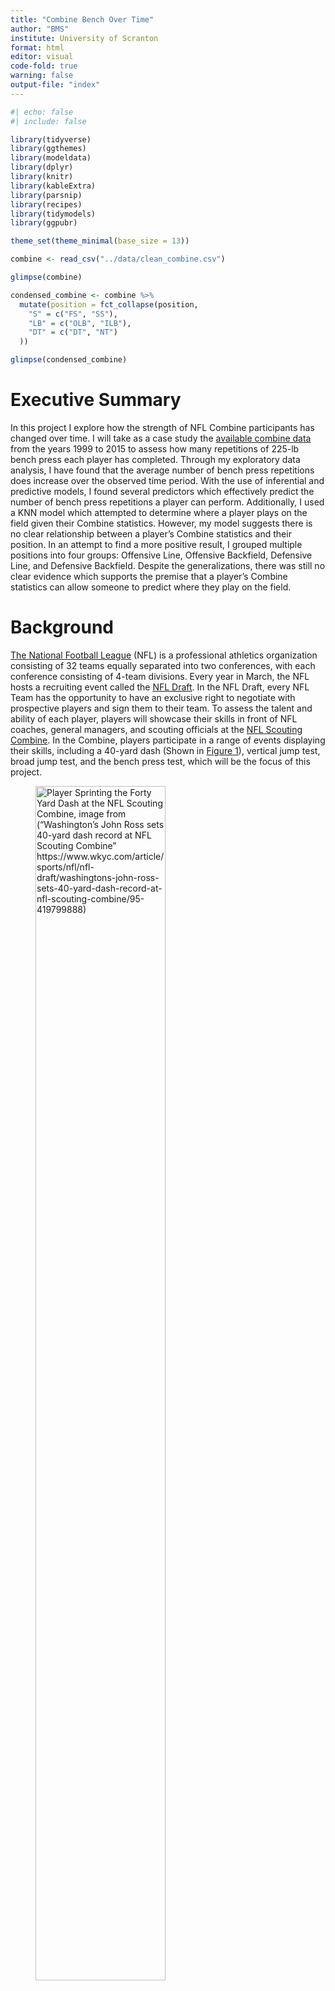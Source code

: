 ```yaml
---
title: "Combine Bench Over Time"
author: "BMS"
institute: University of Scranton
format: html
editor: visual
code-fold: true
warning: false
output-file: "index"
---
```


```r
#| echo: false
#| include: false

library(tidyverse)
library(ggthemes)
library(modeldata)
library(dplyr)
library(knitr)
library(kableExtra)
library(parsnip)
library(recipes)
library(tidymodels)
library(ggpubr)

theme_set(theme_minimal(base_size = 13))

combine <- read_csv("../data/clean_combine.csv")

glimpse(combine)

condensed_combine <- combine %>%
  mutate(position = fct_collapse(position,
    "S" = c("FS", "SS"),
    "LB" = c("OLB", "ILB"),
    "DT" = c("DT", "NT")
  ))

glimpse(condensed_combine)
```

# Executive Summary

In this project I explore how the strength of NFL Combine participants has changed over time. I will take as a case study the [available combine data](https://nflsavant.com/about.php) from the years 1999 to 2015 to assess how many repetitions of 225-lb bench press each player has completed. Through my exploratory data analysis, I have found that the average number of bench press repetitions does increase over the observed time period. With the use of inferential and predictive models, I found several predictors which effectively predict the number of bench press repetitions a player can perform. Additionally, I used a KNN model which attempted to determine where a player plays on the field given their Combine statistics. However, my model suggests there is no clear relationship between a player's Combine statistics and their position. In an attempt to find a more positive result, I grouped multiple positions into four groups: Offensive Line, Offensive Backfield, Defensive Line, and Defensive Backfield. Despite the generalizations, there was still no clear evidence which supports the premise that a player's Combine statistics can allow someone to predict where they play on the field.

# Background

[The National Football League](https://en.wikipedia.org/wiki/National_Football_League) (NFL) is a professional athletics organization consisting of 32 teams equally separated into two conferences, with each conference consisting of 4-team divisions. Every year in March, the NFL hosts a recruiting event called the [NFL Draft](https://en.wikipedia.org/wiki/National_Football_League_Draft). In the NFL Draft, every NFL Team has the opportunity to have an exclusive right to negotiate with prospective players and sign them to their team. To assess the talent and ability of each player, players will showcase their skills in front of NFL coaches, general managers, and scouting officials at the [NFL Scouting Combine](https://en.wikipedia.org/wiki/NFL_Scouting_Combine). In the Combine, players participate in a range of events displaying their skills, including a 40-yard dash (Shown in [Figure 1](#fig-forty_yard_dash)), vertical jump test, broad jump test, and the bench press test, which will be the focus of this project.

![Player Sprinting the Forty Yard Dash at the NFL Scouting Combine, image from ("Washington's John Ross sets 40-yard dash record at NFL Scouting Combine" <https://www.wkyc.com/article/sports/nfl/nfl-draft/washingtons-john-ross-sets-40-yard-dash-record-at-nfl-scouting-combine/95-419799888>)](NFL_Combine_40_yard_dash_recent.jpg){#fig-forty_yard_dash width="70%"}

## Initial Research Question

Before my exploratory data analysis, my first research question was to investigate how a player's performance in their NFL Combine appearance impacts the number of NFL teams they will play on throughout their careers. NFL players can make appearances on several teams throughout their careers, as the result of contract expiration, a transaction (trade) between two teams, or a release of a player to Free-Agency, colloquially known as dropping a player. However, the data set I chose to explore did not record every team each individual player was ever a part of. Instead, it only contained the first team the player was a member of. As a result, I amended my research question to investigate an attribute the data set had plentiful data on, which is the number of bench press repetitions each Combine participant could perform during their showcase. **Hence, I would like to know which biometrics of Combine participants are the best predictors of the number of bench press repetitions one can perform?**

## Approach to Research

In order to address my initial research question, I will study the relationships between the number of bench press repetitions and various relevant biometrics collected during the Combine. In the NFL Scouting Combine, each player is assessed for the number of repetitions of a 225-lb bench press one can perform lying down on a bench similar to those found in commercial gyms, and depicted in [Figure 2](#fig-combine_bench_press). The main part of this project will be assessing how the number of bench press repetitions has increased from 1999 to 2015, since those are the years the data set includes data for.

![Official Bench Press bench used in the NFL Scouting Combine, image from ("NFL Combine: Which player did the most bench-press reps on Friday?" <https://www.al.com/sports/2019/03/nfl-combine-which-player-did-the-most-bench-press-reps-on-friday.html>)](NFL_Combine_Bench_Front.avif){#fig-combine_bench_press width="70%"}

# Data Collection and Documentation

To address my research question, I will use the data set [1999 to 2015 Combine Data](https://nflsavant.com/about.php), which was compiled by Daren Willman using "publicly-available NFL play-by-play data on the internet" (Willman). I obtained this data set as a CSV file from [NFLSavant.com](https://nflsavant.com), a free website designed to provide NFL data through an accessible user interface. Daren Willman curates and updates this data set to allow anyone to see and use this data. The data set I am using samples exclusively those who participated in the NFL Combine from 1999 to 2015, totaling nearly 4,946 players.

## Combine Data

The data from the link provided by Willman's website is in `.csv` format. For this project, I am storing the data as a `.csv` locally in this project's repository. The data in its original form is tabular, and initially included 4,947 rows and 26 columns. Each column contains attributes of each athlete, including biometrics like their `height`, `weight`, `wingspan`, and athletic metrics including `bench` (number of repitions of 225 lb bench press), `vertical` (jumping height), and `fortyyd` (40 yd sprint time). Each row is a unique player which participated in the NFL combine. This data set, shown in [Table 1](#tbl-condensed-combine) is self-contained, as there are no external resources or dependencies required to analyze this data set.

```r
#| message: false
#| label: tbl-condensed-combine
#| tbl-cap: "Select columns of the first five rows of the cleaned and condensed `combine` data set."

condensed_combine %>%
  select(name, position, heightinchestotal, weight, arms) %>%
  head(5) %>%
  kable()
```

### Cleaning Combine Data

The only errors present in this data set were two rows which appeared to have their values offset by two columns, making them unusable for exploratory data analysis. The only cleaning of the `combine` data set was to remove the two previously mentioned problematic rows. I simply ran a command to `filter()` out the two rows where the player's `height` was equal to `NA`, and stored the result into a new data frame, `clean_combine`, shown in [Table 2](#tbl-clean-combine).

```r
#| label: tbl-clean-combine
#| tbl-cap: "Select columns of the first five rows of cleaned `combine` data set."

clean_combine <- combine %>%
  filter(!is.na(heightfeet))

clean_combine %>%
  select(name, position, heightinchestotal, weight, arms) %>%
  head(5) %>%
  kable()

write_csv(clean_combine, "../data/clean_combine.csv")
```

# Exploratory Data Analysis

## Potential Response Variables

I can answer this question by categorizing the rows according to the year, then plotting a histogram of the `bench` variable which contains values from rows with a specified year. In other words, I can make seventeen plots, shown in [Figure 3](#fig-bench-reps-hist) which counts the possible number of bench press reps and how often they occur.

```r
#| label: fig-bench-reps-hist
#| fig-cap: "Histogram for every year included in the data set of the total occurrences of every value of bench press repetitions."

plot_bench <- function(yr) {
  condensed_combine %>%
    filter(bench > 0 & year == yr) %>%
    ggplot(aes(x = bench)) +
    geom_bar() +
    theme(axis.text.y=element_blank()) +
    labs(x = "Bench Reps", y = "Count")
}

bench_reps_per_year <- map(1999:2015, plot_bench)

ggarrange(plotlist = bench_reps_per_year, ncol = 4, nrow = 5)

```

All of these graphs suggest that the average is some value less than or equal to 20 reps. To verify this claim, I will plot the average number of bench press reps of all players for every year in [Figure 4](#fig-bench-over-time).

```r
#| label: fig-bench-over-time
#| fig-cap: "Exploratory plot showing the average number of bench press repetitions from 1999 to 2015."

condensed_combine %>%
  group_by(year) %>%
  summarise(mean_bench = mean(bench, na.rm = TRUE)) %>%
  ggplot(aes(x = year, y = mean_bench)) +
  geom_point() +
  scale_x_continuous(breaks = 1999:2015) +
  geom_smooth(method=lm, se=FALSE) +
  theme(axis.text.x = element_text(angle=45)) + 
  labs(x = "Year", y = "Average Bench Press Reps", title = "Average Bench Press Reps by Year")
```

This graph supports my conclusion that the number of bench press reps was some value under 20. Furthermore, this graph shows that the average number of bench press reps is trending upward from 1999 to 2015.

## Potential Predictor Variables

As previously stated, I will only consider statistics about a player which would have an impact on their bench press repetitions. Biometrics I consider to be relevant are ones which impact the parts of the body directly involved in the bench press movement. With this criteria, I will select three variables to study, which include a player's weight, arm length, and height. Other statistics included in the data set, like the 40-yard dash time and broad jump distance, I would not consider to be relevant because those tests do not use parts of the body which are used in the motion of performing a bench press.

### Player Weight

A player's weight will have an impact on the number of bench press repetitions a player can perform because the more muscle mass players have, the more likely it is for them to perform a higher number of bench press repetitions compared to those who have less muscle mass. [Figure 5](#fig-weight-hist) will give us an idea of what types of players are included in this data set.

```r
#| label: fig-weight-hist
#| fig-cap: "Histogram of combine participant weight values."

condensed_combine %>%
  ggplot(aes(x = weight)) +
  geom_histogram(bins=60) +
  labs(x = "Weight (lbs)", y = "Number of Players")
```

Since this project is looking at the relationship between weight and number of bench press repetitions over several years, it is useful to understand how the average weight of NFL players has changed from 1999 to 2015. We can observe this relationship in [Figure 6](#fig-weight-over-time)

```r
#| label: fig-weight-over-time
#| fig-cap: "Exploratory plot showing the average weight of every player from 1999 to 2015."

condensed_combine %>%
  group_by(year) %>%
  summarise(mean_weight = mean(weight, na.rm = TRUE)) %>%
  ggplot(aes(x = year, y = mean_weight)) +
  geom_point() +
  scale_x_continuous(breaks = 1999:2015) +
  geom_smooth(method=lm, se=FALSE) +
  theme(axis.text.x = element_text(angle=45)) + 
  labs(x = "Year", y = "Average Weight (lbs)", title = "Average Weight by Year")
```

The negative relationship between average weight and time is interesting for several reasons. First, it is important to consider that the roster size for each NFL team was recently increased to 53 (46 active and 7 inactive) players in 2011. This recent increase in roster could possibly lead to an influx of "lighter" specialist players into the league ([https://operations.nfl.com/inside-football-ops/players-legends/evolution-of-the-nfl-player/#:\~:text=Over%20time%2C%20teams'%20roster%20sizes,inactive%20players%20before%20each%20game](https://operations.nfl.com/inside-football-ops/players-legends/evolution-of-the-nfl-player/#:~:text=Over%20time%2C%20teams'%20roster%20sizes,inactive%20players%20before%20each%20game.)).

### Player Height

Similar to a player's weight, their height, summarized in [Figure 7](#fig-height-hist) could have an impact on the number of bench press repetitions they may be able to perform. This biometric is interesting because players with different heights will have different centers of mass. Additionally, shorter players tend to have shorter arms, which could impact a player's number of bench press repetitions.

```r
#| label: fig-height-hist
#| fig-cap: "Histogram of combine participant heights."

condensed_combine %>%
  ggplot(aes(x = heightinchestotal)) +
  geom_histogram(bins=40)+
  labs(x = "Height (in)", y = "Number of Players")
```

Similarly to the scenario with the weight, a possible explanation for the decrease in the average height shown in [Figure 8](#fig-height-over-time) could be the increased amount of players teams can roster. The average could be decreasing due to the fact that NFL teams can have more players on their rosters, but there has been no increase to the number of players on the field during a game, suggesting that teams are likely to fill those roster spots with players who are shorter on average.

```r
#| label: fig-height-over-time
#| fig-cap: "Exploratory plot showing the average height of every player from 1999 to 2015."

condensed_combine %>%
  group_by(year) %>%
  summarise(mean_heightinchestotal = mean(heightinchestotal, na.rm = TRUE)) %>%
  ggplot(aes(x = year, y = mean_heightinchestotal)) +
  geom_point() +
  scale_x_continuous(breaks = 1999:2015) +
  geom_smooth(method=lm, se=FALSE) +
  theme(axis.text.x = element_text(angle=45)) + 
  labs(x = "Year", y = "Average Height (in)", title = "Average Height by Year")
```

### Player Arm Length

A player's arm length is most likely the most significant predictor of the number of bench press repetitions a player can perform because there is a direct relationship between the length of a player's arm and the distance a player needs to move the barbell to complete a single repetition of a 225-lb bench press. Hence, it is logical to conclude that the shorter a player's arms are, the more repetitions of bench press a player is potentially capable of performing. [Figure 9](#fig-arm-length-hist) displays the range and number of arm length values included in this data set.

```r
#| label: fig-arm-length-hist
#| fig-cap: "Histogram of combine participant arm lengths."

condensed_combine %>%
  filter(arms != 0) %>%
  ggplot(aes(x = arms)) +
  geom_histogram(bins = 60) +
  labs(x = "Arm Length (in)", y = "Number of Players")
```

Upon further inspection in [Figure 10](#fig-arm-length-over-time), it is clear that the data accounting for the length of Combine participant's arms is incomplete, as filtering out all observations which have `0` as the `arms` value completely excludes 1999, 2000, 2001, 2003, 2014, and 2015. The relationship in this graph, similar to the previous two predictor variables, could possibly be explained by the increased roster size.

```r
#| label: fig-arm-length-over-time
#| fig-cap: "Exploratory plot showing the average arm length of every player from 1999 to 2015."

condensed_combine %>%
  filter(arms != 0) %>%
  group_by(year) %>%
  summarise(mean_arms = mean(arms, na.rm = TRUE)) %>%
  ggplot(aes(x = year, y = mean_arms)) +
  geom_point() +
  scale_x_continuous(breaks = 1999:2015) +
  geom_smooth(method=lm, se=FALSE) +
  theme(axis.text.x = element_text(angle=45)) + 
  labs(x = "Year", y = "Average Arm Length (in)", title = "Average Arm Length by Year")
```

## Variable Relationships

### Player Weight and Number of Repetitions

To explore the relationship between these two variables, I will start with plotting graphs relating every player's weight to their number of bench press repetitions. One graph for each year between 1999 and 2015, shown in [Figure 11](#fig-bench-vs-weight-over-time).

```r
#| label: fig-bench-vs-weight-over-time
#| fig-cap: "Plot showing relationship between number of bench press repetitions and weight, one plot for each year included in the data set. Weight is in units of pounds (lbs)."

bench_weight <- function(yr) {
  condensed_combine %>%
    filter(bench > 0 & year == yr) %>%
    ggplot(aes(x = bench, y = weight)) +
    geom_point() +
    geom_smooth(method=lm, se=FALSE) +
    theme(axis.text.y=element_blank()) +
    labs(x = "Bench Reps", y = "Weight")
}

bench_weight_per_year <- map(1999:2015, bench_weight)

ggarrange(plotlist = bench_weight_per_year, ncol = 4, nrow = 5)
```

Each graph, along with its own line of best fit, demonstrate that there is a positive relationship between a combine participant's body weight and their number of bench press repetitions. To summarize this data, I will create [Figure 12](#fig-weight-vs-reps) graphing the relationship between the average weight of players for each number of bench press repetitions performed.

```r
#| label: fig-weight-vs-reps
#| fig-cap: "Graph plotting the relationship between average weight and number of repetitions of bench press."

condensed_combine %>%
  filter(position != "OC") %>%
  group_by(bench) %>%
  summarise(mean_weight = mean(weight, na.rm = TRUE)) %>%
  ggplot(aes(x = bench, y = mean_weight)) +
  geom_bar(stat = "identity") +
  labs(x = "Bench Press Repetitions", y = "Average Weight of Player Performing Reps (lbs)")
```

This graph suggests that on average, players who perform more bench press repetitions tend to be heavier than those who perform a fewer number of bench press repetitions.

### Player Height and Number of Repetitions

To explore the relationship between these two variables, I will take a similar approach to exploring the previous relationship, by starting with plotting graphs relating every player's height to their number of bench press repetitions. One graph for each year between 1999 and 2015 is shown in [Figure 13](#fig-bench-vs-height-over-time).

```r
#| label: fig-bench-vs-height-over-time
#| fig-cap: "Plot showing relationship between number of bench press repetitions and height, one plot for each year included in the data set. Height is in units of inches (in)."

bench_height <- function(yr) {
  condensed_combine %>%
    filter(bench > 0 & year == yr & heightinchestotal > 0) %>%
    ggplot(aes(x = bench, y = heightinchestotal)) +
    geom_point() +
    geom_smooth(method=lm, se=FALSE) +
    theme(axis.text.y=element_blank()) +
    labs(x = "Bench Reps", y = "Height")
}

bench_height_per_year <- map(1999:2015, bench_height)

ggarrange(plotlist = bench_height_per_year, ncol = 4, nrow = 5)
```

Each graph, along with its own line of best fit, demonstrate that there is a positive relationship between a combine participant's height and their number of bench press repetitions. To summarize this data, I will create the plot shown in [Figure 14](#fig-height-vs-reps) graphing the relationship between the average height of players for each number of bench press repetitions performed.

```r
#| label: fig-height-vs-reps
#| fig-cap: "Graph plotting the relationship between average height and number of repetitions of bench press."

condensed_combine %>%
  filter(position != "OC") %>%
  group_by(bench) %>%
  summarise(mean_heightinchestotal = mean(heightinchestotal, na.rm = TRUE)) %>%
  ggplot(aes(x = bench, y = mean_heightinchestotal)) +
  geom_bar(stat = "identity") +
  labs(x = "Bench Press Repetitions", y = "Average Height of Player Performing Reps (in)")
```

This graph shows that there is little correlation between the number of bench press repetitions a player can perform and the average height of a player who can perform that specific number of bench press repetitions.

### Player Arm Length and Number of Repetitions

The body part directly involved with performing the exercise is the arm, which travels up and down in a path parallel to the ground. However, this distance traveled is different for every player because every player's arm length is different. I will create a plot, shown in [Figure 15](#fig-bench-vs-arm-length-over-time) to investigate the potential relationship between a player's wingspan and their number of bench press reps.

```r
#| label: fig-bench-vs-arm-length-over-time
#| fig-cap: "Plot showing relationship between number of bench press repetitions and height, one plot for each year included in the data set. Arm Length is in units of inches (in)."

bench_arms <- function(yr) {
  condensed_combine %>%
    filter(bench > 0 & year == yr & position != "K" & arms != 0) %>%
    ggplot(aes(x = bench, y = arms)) +
    geom_point() +
    geom_smooth(method=lm, se=FALSE) +
    theme(axis.text.y=element_blank()) +
    labs(x = "Bench Reps", y = "Arm Length")
}

bench_height_per_year <- map(1999:2015, bench_arms)

ggarrange(plotlist = bench_height_per_year, ncol = 4, nrow = 5)
```

In the case of my data set, it is evident that the arm length data is incomplete, and will likely remain so for the foreseeable future. When plotting the average arm length of players who perform specific number of bench press repetitions, in [Figure 16](#fig-arm-length-vs-reps), it is initially unclear as if there exists a relationship between these two variables.

```r
#| label: fig-arm-length-vs-reps
#| fig-cap: "Graph plotting the relationship between average arm length and number of repetitions of bench press."

condensed_combine %>%
  filter(position != "OC") %>%
  group_by(bench) %>%
  summarise(mean_arms = mean(arms, na.rm = TRUE)) %>%
  ggplot(aes(x = bench, y = mean_arms)) +
  geom_bar(stat = "identity") +
  labs(x = "Bench Press Repetitions", y = "Average Arm Length of Player Performing Reps (in)")
```

[Figure 16](#fig-arm-length-vs-reps) shows that, excluding the outliers, there is an inverse relationship between the number of bench press repetitions, and the average length of the arms of players who perform that specific number of bench press repetitioons. Additionally, on average, [Figure 17](#fig-arm-length-vs-reps-point) suggests that there is a negative relationship between arm length and number of bench press repetitions, which contradicts my initial investigation of this question.

```r
#| label: fig-arm-length-vs-reps-point
#| fig-cap: "Scatter plot with trend line showing the relationship between average arm length and number of repetitions of bench press."
condensed_combine %>%
  filter(position != "OC" & year == c(2010, 2011, 2012, 2013)) %>%
  group_by(bench) %>%
  summarise(mean_arms = mean(arms, na.rm = TRUE)) %>%
  ggplot(aes(x = bench, y = mean_arms)) +
  geom_point()+
  geom_smooth(method=lm, se=FALSE) +
  labs(x = "Bench Press Repetitions", y = "Average Arm Length of Player Performing Reps (in)")
```

## Further Exploratory Analysis

### Is the number of bench press repetitions different depending on a player's position?

Many football spectators know that football is a game where individuals play specific positions, and hence have training and nutrition regimens designed to make those players better at their positions. A consequence of this is that lineman are significantly heavier than their backfield counterparts. This observation serves as the main inspiration for this question.

To answer this question, I will plot the average number of bench press repetitions for players, grouped by the position of the player in [Figure 18](#fig-pos-vs-reps).

```r
#| label: fig-pos-vs-reps
#| fig-cap: "Histogram showing the average number of bench press repetitions for every player position, for all years in the data set."

condensed_combine %>%
  filter(position != "OC") %>%
  group_by(position) %>%
  summarise(mean_bench = mean(bench, na.rm = TRUE)) %>%
  ggplot(aes(x = position, y = mean_bench)) +
  geom_bar(stat = "identity")
```

This graph suggests that players playing different positions on a football team have different bench press repetition averages.

## Conclusion

From the questions asked above, I now have a better understanding of the combine data set.I know that players participating in the NFL Combine from 1999 to 2015 bench press 225 pounds for 15 repetitions on average in 1999, and that average has grown to just under 17 repetitions by 2015. Furthermore, I can expect that players which play certain positions on a NFL football team, such as those playing lineman positions, have an increased likelihood of being able to perform more bench press repetitions than their backfield counterpart. This presumption is supported by my investigation which suggested that weight and arm length have an impact on the number of repetitions a player can perform.

# Models

## Linear Regression

For the variables I have explored, I will use a linear regression, an example of which shown in [Figure 19](#fig-lin-reg-ex), to assess whether there is a relationship between the number of bench press repetitions a player can perform and several biometrics, including weight, height, and arm length.

![An example of a linear regression, image from ("Simple linear regression" <https://web.stanford.edu/class/stats202/notes/Linear-regression/Simple-linear-regression.html>)](lin_reg_ex.png){#fig-lin-reg-ex width="70%"}

## KNN

Another model, shown in [Figure 20](#fig-knn-ex) I will use is the K-Nearest-Neighbors classification model, in order to investigate the potential relationship between a player's position and their combine statistics, including bench, height, weight, and arm length.

![An example of a KNN Classification, image from ("K-Nearest Neighbors: A Simple Machine Learning Algorithm" <https://rapidminer.com/blog/k-nearest-neighbors-laziest-machine-learning-technique/>)](knn_ex.jpg){#fig-knn-ex width="70%"}

# Model Results

## Predictors of Number of Repetitions

[Figure 21](#fig-lin-reg) shows the linear regression results, and the error bars represent the standard deviation for each term. Rows in the data set which have values of zero were not included in this linear regression, meaning that there is evidence to suggest a relationship between a combine player's height, wingspan, and weight and the number of repetitions of 225-lb bench they can perform.

```r
#| label: fig-lin-reg
#| fig-cap: "Linear regression predicting the number of repetitions of bench press a player can perform based on their height, weight, and arm length."

# set seed for reproducability
set.seed(4133)

# load the combine dataset (should already be loaded from previous chunks)
combine_nums <- condensed_combine %>%
  select(bench, arms, heightinchestotal, weight) %>%
  filter(bench != 0, arms != 0, heightinchestotal != 0, weight != 0)

data(combine_nums)

# create a training and testing split
combine_split <- initial_split(combine_nums, prop = 0.8)

# create a training and testing dataset
combine_training <- training(combine_split)
combine_testing <- testing(combine_split)

# create a recipe for preprocessing
combine_recipe <- recipe(bench ~ ., data = combine_training) %>%
  step_center(all_predictors()) %>%
  step_scale(all_predictors())

# create a linear regression model
lm_spec <- linear_reg() %>%
  set_engine("lm")

# fit the model
lm_fit <- workflow() %>%
  add_recipe(combine_recipe) %>%
  add_model(lm_spec) %>%
  fit(data = combine_training)

# make predictions
lm_pred <- predict(lm_fit, combine_testing) %>%
  bind_cols(combine_testing)

# evaluate the model
lm_eval <- lm_pred %>%
  metrics(truth = bench, estimate = .pred) %>%
  bind_rows(
    lm_pred %>%
      rsq(truth = bench, estimate = .pred) %>%
      mutate(metric = "rsq")
  )

# tidy the model results
lm_tidy <- tidy(lm_fit)

# visualize the model results
lm_tidy %>%
  ggplot(aes(x = term, y = estimate)) +
  geom_point() +
  geom_errorbar(aes(ymin = estimate - std.error, ymax = estimate + std.error)) +
  coord_flip() +
  labs(
    title = "Linear Regression Model Results",
    subtitle = "Model: bench ~ .",
    x = "Term",
    y = "Estimate"
  )
```

## Predictors of Player Position

These tables and figures display a KNN classification model which characterizes what position a combine participant is most likely to be playing given a number of biometrics, including weight, wingspan, hand size, and multiple athletic statistics including ten, twenty, and forty yard dash times, three cone and twenty yard shuttle times, jump height, jump distance, and number of bench press repetitions. With the given data set, removing all rows with any values of zero would reduce the number of rows to an abysmally low number where no meaningful conclusions could be made. Since values of zero are included in this model, it is impossible to confirm or deny and evidence for/against a relationship between where a player plays on the field and the previously mentioned biometrics. This model will categorize players based on the previously mentioned biometrics by where they would play on the field, which includes the offensive line, defensive line, offensive backfield, defensive backfield, and special teams.

```r
generalized_combine <- condensed_combine %>%
  mutate(position = fct_collapse(position,
    "O-Line" = c("OG", "OT", "C"),
    "O-2ry" = c("FB", "QB", "RB", "TE", "WR"),
    "D-Line" = c("DT", "DE"),
    "D-2ry" = c("CB", "S", "LB"),
    "Special" = c("K", "P", "LS"),
  ))

#glimpse(generalized_combine)

# set seed for reproducability
set.seed(4133)

# load the combine dataset (should already be loaded from previous chunks)
combine_pos <- generalized_combine %>%
  select(heightinchestotal, weight, arms, hands, fortyyd, twentyyd, tenyd, twentyss, threecone, vertical, broad, bench, position) #%>%
  #filter(weight != 0, arms != 0, hands != 0, fortyyd != 0, twentyyd != 0, tenyd != 0, twentyss != 0, threecone != 0, vertical != 0, broad != 0, bench != 0)

# glimpse(combine_pos)

# create a training and testing split
combine_pos_split <- initial_split(combine_pos, prop = 0.8)

# create a training and testing dataset
combine_pos_training <- training(combine_pos_split)
combine_pos_testing <- testing(combine_pos_split)

# every predictor adds a dimension, and I have too many of them.

position_rec <- recipe(position ~ heightinchestotal + weight + arms + hands + fortyyd + twentyyd + tenyd + twentyss + threecone + vertical + broad + bench,
                       data = combine_pos_training) %>%
  step_normalize(all_numeric_predictors())

position_spec <- nearest_neighbor(neighbors = 5) %>%
  set_engine("kknn") %>%
  set_mode("classification")

#neighbors = tune()

#follow lesson 8 example 3

position_wf <- workflow() %>%
  add_recipe(position_rec) %>%
  add_model(position_spec)

position_fit <- fit(position_wf,combine_pos_training)
```

[Figure 22](#fig-knn-truth) shows the results of the KNN classification with the test data which was previously left out of the training set.

```r
#| label: fig-knn-truth
#| fig-cap: "Truth table of the K-Nearest-Neighbors classification where the values on the diagonals are successful identifications, and any others are unsuccessful identifications."
position_fit %>%
  predict(combine_pos_testing) %>%
  cbind(combine_pos_testing) %>%
  conf_mat(position,.pred_class) %>%
  autoplot(type = "heatmap")
```

[Table 3](#tbl-knn-accuracy) shows the accuracy of the model as a percentage, calculated by dividing the number of successful identifications by the total number of trials.

```r
#| label: tbl-knn-accuracy
#| tbl-cap: "Accuracy of the K-Nearest-Neighbors model, displayed in the `.estimate` column."
position_fit %>%
  predict(combine_pos_testing) %>%
  cbind(combine_pos_testing) %>%
  accuracy(position,.pred_class) %>%
  kable()
```

[Figure 23](#fig-knn) graphs which players the model successfully and unsuccessfully identified the positions of.

```r
#| label: fig-knn
#| fig-cap: "K-Nearest-Neighbors regression categorizing players by position based upon their numerical combine statistics."

position_fit %>%
  predict(combine_pos_testing) %>%
  cbind(combine_pos_testing) %>%
  mutate(prediction = ifelse(position == .pred_class, "Correct", "Incorrect")) %>%
  ggplot(aes(x = fortyyd, y = weight, color = prediction)) +
  geom_point() +
  theme(legend.position = "bottom") +
  scale_color_colorblind() +
  labs(x = "Weight (lb)", y = "Forty Yard Dash (yd)")
```

## Linear Regression Model Results

Due to how low the standard deviations for each predictor used in the linear regression model, I am confident in saying that there is evidence to suggest that there is a relationship between a player's height, weight, and arm length in regard to the number of repetitions of a 225-lb bench press they can perform.

## KNN Model Results

Since the KNN classification model includes observations which have zeros for one or more values, it is impossible to conclude whether there is a relationship between a player's combine metrics and what group of positions a player is most likely to belong to. However, with the given data and KNN model, one would come to the "conclusion" that there is no relationship between a player's combine statistics and area they would play on the field. If I were to improve this model, I would gather data which was complete, and greater in quantity. I know complete versions of this data exists because the NFL hosts their combine results [here](https://www.nfl.com/combine/tracker/live-results/). Additionally, I would change the categories to ones which are used in the NFL, and ones which have more rigorous definitions.

# Conclusions

In this report, I analyzed the relationships between number of bench press repetitions, player weight, player height, and player arm length for those who participated in the NFL Scouting Combine from the years 1999 to 2015. Despite the limited arm length data, there is evidence to suggest that there is a relationship between reps and all three predictors because of the low standard deviation. This is likely because these three predictors have the most impact upon the movement of the barbell, the rod holding the weights, and the player's ability to repeatedly move the barbell. A player's weight could factor into how much muscle mass they have, contributing to the increased strength of the player. Player's height could influence whether more mass is stored in muscle tissue, in the case with shorter players, or in skeletal tissue, in the case with taller players. Finally and most obviously, a player's arm length directly impacts their ability to move the barbell, because those with shorter arms need to make the bar travel a shorter distance than those with longer arms. The decreased travel time reduces the amount of time the pectoral muscles, highlighted in [Figure 24](#fig-bench-diagram) are under tension, which reduces the amount of fatigue they experience. In the future, it would be helpful to include more complete data for players' arm length, as well as more recent Combine data, ideally including the Combine most recent to the time of writing.

![Diagram highlighting muscles worked when performing a bench press. The left diagram depicts a person in the middle, or at the bottom, of the press. The right diagram depicts a person at the start/end, or at the top, of the press. Image from ("How and why you should bench press" <https://healthybodyathome.com/how-and-why-you-should-bench-press/>)](bench-press-stages-1.jpg){#fig-bench-diagram width="70%"}

As for the secondary model explored in this project, there is little evidence to suggest that the collection of a player's numerical Combine statistics can accurately predict which position they play on the field. This is likely because the statistics of players playing the same position can vary widely, combined with the fact that players playing similar positions will likely share similar Combine statistics, would make it difficult for a KNN model to accurately predict a player's position. The model presented in this chart could categorize players correctly only 65% of the time. This low accuracy could be a result of my model using too many predictors for a KNN classification In the future, I could use less predictor variables in the model, allowing for the true relationships, if any, to show themselves. Furthermore, it is likely that there exists a better model for categorizing players by position given the high number of predictors available for the model to use.

It is likely that I could improve my analysis, especially regarding the models used and the completeness of the data set. For example, having current Combine statistics will give us a greater understanding of the relationships between the predictors and response, because there has been an adequate amount of time after the roster size increase in 2011. Another way I could improve this analysis is by using a model which is better equipped to handle the high number of dimensions that KNN isn't capable of, or I could be more thoughtful about which variables I choose to include in the KNN model. Either ammendment to my analysis is likely to produce a result with a higher accuracy than the current model.

# Acknolwedgements

All data used in this project is from publicly available sources. The data for the NFL Scouting Combine records form 1999 to 2015 was obtained from [NFL Savant](https://nflsavant.com/about.php). All code and data used in the analysis for this project is avaiable on a [GitHub repository](https://github.com/BernardScottIII/combine_bench_over_time).

# References

[NFLSavant.com](https://nflsavant.com)

[1999 to 2015 Combine Data](https://nflsavant.com/about.php)

[The National Football League](https://en.wikipedia.org/wiki/National_Football_League)

[NFL Draft](https://en.wikipedia.org/wiki/National_Football_League_Draft)

[NFL Scouting Combine](https://en.wikipedia.org/wiki/NFL_Scouting_Combine)

[Player Sprinting the Forty Yard Dash at the NFL Scouting Combine, image from ("Washington's John Ross sets 40-yard dash record at NFL Scouting Combine" \[https://www.wkyc.com/article/sports/nfl/nfl-draft/washingtons-john-ross-sets-40-yard-dash-record-at-nfl-scouting-combine/95-419799888\](https://www.wkyc.com/article/sports/nfl/nfl-draft/washingtons-john-ross-sets-40-yard-dash-record-at-nfl-scouting-combine/95-419799888))](NFL_Combine_40_yard_dash_recent.jpg)

[Official Bench Press bench used in the NFL Scouting Combine, image from ("NFL Combine: Which player did the most bench-press reps on Friday?" \[https://www.al.com/sports/2019/03/nfl-combine-which-player-did-the-most-bench-press-reps-on-friday.html\](https://www.al.com/sports/2019/03/nfl-combine-which-player-did-the-most-bench-press-reps-on-friday.html))](NFL_Combine_Bench_Front.avif)

[https://operations.nfl.com/inside-football-ops/players-legends/evolution-of-the-nfl-player/#:\~:text=Over%20time%2C%20teams'%20roster%20sizes,inactive%20players%20before%20each%20game](https://operations.nfl.com/inside-football-ops/players-legends/evolution-of-the-nfl-player/#:~:text=Over%20time%2C%20teams'%20roster%20sizes,inactive%20players%20before%20each%20game.)

[An example of a linear regression, image from ("Simple linear regression" \[https://web.stanford.edu/class/stats202/notes/Linear-regression/Simple-linear-regression.html\](https://web.stanford.edu/class/stats202/notes/Linear-regression/Simple-linear-regression.html))](lin_reg_ex.png)

[An example of a KNN-regression, image from ("K-Nearest Neighbors: A Simple Machine Learning Algorithm" \[https://rapidminer.com/blog/k-nearest-neighbors-laziest-machine-learning-technique/\](https://rapidminer.com/blog/k-nearest-neighbors-laziest-machine-learning-technique/))](knn_ex.jpg){#fig-knn-ex}

[Diagram highlighting muscles worked when performing a bench press. The left diagram depicts a person in the middle, or at the bottom, of the press. The right diagram depicts a person at the start/end, or at the top, of the press. Image from ("How and why you should bench press" \[https://healthybodyathome.com/how-and-why-you-should-bench-press/\](https://healthybodyathome.com/how-and-why-you-should-bench-press/))](bench-press-stages-1.jpg){#fig-bench-diagram}
